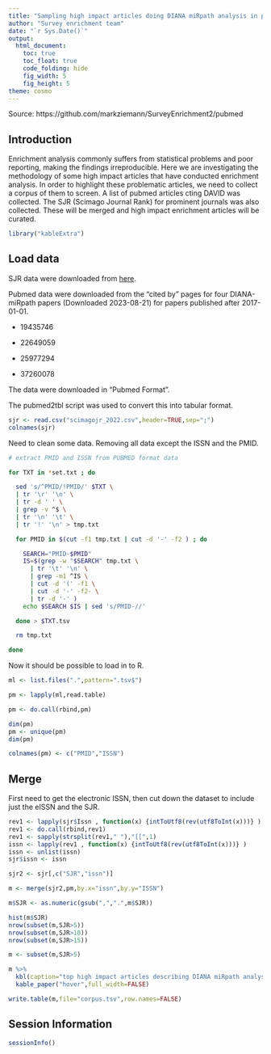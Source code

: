 ```yaml
---
title: "Sampling high impact articles doing DIANA miRpath analysis in pubmed"
author: "Survey enrichment team"
date: "`r Sys.Date()`"
output:
  html_document:
    toc: true
    toc_float: true
    code_folding: hide
    fig_width: 5
    fig_height: 5
theme: cosmo
---
```


Source: https://github.com/markziemann/SurveyEnrichment2/pubmed

## Introduction

Enrichment analysis commonly suffers from statistical problems and poor reporting, making the findings
irreproducible.
Here we are investigating the methodology of some high impact articles that have conducted enrichment
analysis.
In order to highlight these problematic articles, we need to collect a corpus of them to screen.
A list of pubmed articles cting DAVID was collected.
The SJR (Scimago Journal Rank) for prominent journals was also collected.
These will be merged and high impact enrichment articles will be curated.

```r

library("kableExtra")

```

## Load data

SJR data were downloaded from [here](https://www.scimagojr.com/journalrank.php?min=200&min_type=cd).

Pubmed data were downloaded from the "cited by" pages for four DIANA-miRpath papers
(Downloaded 2023-08-21) for papers published after 2017-01-01.

* 19435746

* 22649059

* 25977294

* 37260078


The data were downloaded in "Pubmed Format".

The pubmed2tbl script was used to convert this into tabular format.

```r

sjr <- read.csv("scimagojr_2022.csv",header=TRUE,sep=";")
colnames(sjr)

```

Need to clean some data.
Removing all data except the ISSN and the PMID.

```bash

# extract PMID and ISSN from PUBMED format data

for TXT in *set.txt ; do

  sed 's/^PMID/!PMID/' $TXT \
  | tr '\r' '\n' \
  | tr -d ' ' \
  | grep -v ^$ \
  | tr '\n' '\t' \
  | tr '!' '\n' > tmp.txt

  for PMID in $(cut -f1 tmp.txt | cut -d '-' -f2 ) ; do

    SEARCH="PMID-$PMID"
    IS=$(grep -w "$SEARCH" tmp.txt \
      | tr '\t' '\n' \
      | grep -m1 ^IS \
      | cut -d '(' -f1 \
      | cut -d '-' -f2- \
      | tr -d '-' )
    echo $SEARCH $IS | sed 's/PMID-//'

  done > $TXT.tsv

  rm tmp.txt

done

```

Now it should be possible to load in to R.

```r

ml <- list.files(".",pattern=".tsv$")

pm <- lapply(ml,read.table)

pm <- do.call(rbind,pm)

dim(pm)
pm <- unique(pm)
dim(pm)

colnames(pm) <- c("PMID","ISSN")

```

## Merge

First need to get the electronic ISSN, then cut down the dataset to
include just the eISSN and the SJR.

```r

rev1 <- lapply(sjr$Issn , function(x) {intToUtf8(rev(utf8ToInt(x)))} )
rev1 <- do.call(rbind,rev1)
rev1 <- sapply(strsplit(rev1," "),"[[",1)
issn <- lapply(rev1 , function(x) {intToUtf8(rev(utf8ToInt(x)))} )
issn <- unlist(issn)
sjr$issn <- issn

sjr2 <- sjr[,c("SJR","issn")]

m <- merge(sjr2,pm,by.x="issn",by.y="ISSN")

m$SJR <- as.numeric(gsub(",",".",m$SJR))

```

```r

hist(m$SJR)
nrow(subset(m,SJR>5))
nrow(subset(m,SJR>10))
nrow(subset(m,SJR>15))

m <- subset(m,SJR>5)

m %>%
  kbl(caption="top high impact articles describing DIANA miRpath analysis") %>%
  kable_paper("hover",full_width=FALSE)

write.table(m,file="corpus.tsv",row.names=FALSE)

```

## Session Information

```r

sessionInfo()

```

